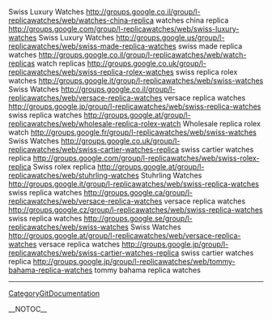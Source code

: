 Swiss Luxury Watches http://groups.google.co.il/group/l-replicawatches/web/watches-china-replica watches china replica
http://groups.google.com/group/l-replicawatches/web/swiss-luxury-watches Swiss Luxury Watches
http://groups.google.us/group/l-replicawatches/web/swiss-made-replica-watches swiss made replica watches
http://groups.google.co.il/group/l-replicawatches/web/watch-replicas watch replicas
http://groups.google.co.uk/group/l-replicawatches/web/swiss-replica-rolex-watches swiss replica rolex watches
http://groups.google.it/group/l-replicawatches/web/swiss-watches Swiss Watches
http://groups.google.co.il/group/l-replicawatches/web/versace-replica-watches versace replica watches
http://groups.google.jp/group/l-replicawatches/web/swiss-replica-watches swiss replica watches
http://groups.google.at/group/l-replicawatches/web/wholesale-replica-rolex-watch Wholesale replica rolex watch
http://groups.google.fr/group/l-replicawatches/web/swiss-watches Swiss Watches
http://groups.google.co.uk/group/l-replicawatches/web/swiss-cartier-watches-replica swiss cartier watches replica
http://groups.google.com/group/l-replicawatches/web/swiss-rolex-replica Swiss rolex replica
http://groups.google.at/group/l-replicawatches/web/stuhrling-watches Stuhrling Watches
http://groups.google.it/group/l-replicawatches/web/swiss-replica-watches swiss replica watches
http://groups.google.ca/group/l-replicawatches/web/versace-replica-watches versace replica watches
http://groups.google.cz/group/l-replicawatches/web/swiss-replica-watches swiss replica watches
http://groups.google.se/group/l-replicawatches/web/swiss-watches Swiss Watches
http://groups.google.at/group/l-replicawatches/web/versace-replica-watches versace replica watches
http://groups.google.jp/group/l-replicawatches/web/swiss-cartier-watches-replica swiss cartier watches replica
http://groups.google.jp/group/l-replicawatches/web/tommy-bahama-replica-watches tommy bahama replica watches
----
[[CategoryGitDocumentation]]

__NOTOC__